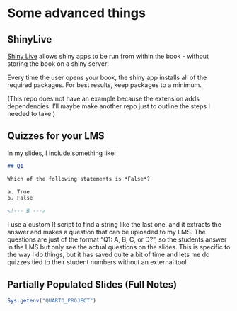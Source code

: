# Some advanced things

## ShinyLive

[Shiny Live](https://topepo.github.io/shinylive-in-book-test/) allows shiny apps to be run from within the book - without storing the book on a shiny server!

Every time the user opens your book, the shiny app installs all of the required packages. For best results, keep packages to a minimum.

(This repo does not have an example because the extension adds dependencies. I'll maybe make another repo just to outline the steps I needed to take.)

## Quizzes for your LMS

In my slides, I include something like:

```md
## Q1

Which of the following statements is *False*?

a. True
b. False

<!--- B --->
```

I use a custom R script to find a string like the last one, and it extracts the answer and makes a question that can be uploaded to my LMS. The questions are just of the format "Q1: A, B, C, or D?", so the students answer in the LMS but only see the actual questions on the slides. This is specific to the way I do things, but it has saved quite a bit of time and lets me do quizzes tied to their student numbers without an external tool.

## Partially Populated Slides (Full Notes)

```r
Sys.getenv("QUARTO_PROJECT")
```